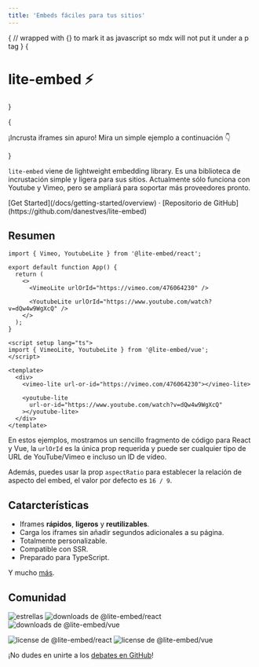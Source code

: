 ```yaml
---
title: 'Embeds fáciles para tus sitios'
---
```



{
// wrapped with {} to mark it as javascript so mdx will not put it under a p tag
}
{<h1 className="text-center font-extrabold md:text-5xl mt-8">lite-embed ⚡️</h1>}

{<p className="text-center text-gray-800 dark:text-gray-400">¡Incrusta iframes sin apuro! Mira un simple ejemplo a continuación 👇</p>}

<div className="max-w-2xl mt-8 mx-auto">
  <YoutubeLite
    urlOrId="https://www.youtube.com/watch?v=FZ0cG47msEk&list=PLNG_1j3cPCaZZ7etkzWA7JfdmKWT0pMsa"
    className="rounded-lg"
  />
</div>

`lite-embed` viene de lightweight embedding library. Es una biblioteca de incrustación simple y ligera para sus sitios. Actualmente sólo funciona con Youtube y Vimeo, pero se ampliará para soportar más proveedores pronto.

<div className="my-8 text-center">
  [Get Started](/docs/getting-started/overview) · [Repositorio de
  GitHub](https://github.com/danestves/lite-embed)
</div>

## Resumen

```tsx
import { Vimeo, YoutubeLite } from '@lite-embed/react';

export default function App() {
  return (
    <>
      <VimeoLite urlOrId="https://vimeo.com/476064230" />

      <YoutubeLite urlOrId="https://www.youtube.com/watch?v=dQw4w9WgXcQ" />
    </>
  );
}
```

```vue
<script setup lang="ts">
import { VimeoLite, YoutubeLite } from '@lite-embed/vue';
</script>

<template>
  <div>
    <vimeo-lite url-or-id="https://vimeo.com/476064230"></vimeo-lite>

    <youtube-lite
      url-or-id="https://www.youtube.com/watch?v=dQw4w9WgXcQ"
    ></youtube-lite>
  </div>
</template>
```

En estos ejemplos, mostramos un sencillo fragmento de código para React y Vue, la `urlOrId` es la única prop requerida y puede ser cualquier tipo de URL de YouTube/Vimeo e incluso un ID de vídeo.

Además, puedes usar la prop `aspectRatio` para establecer la relación de aspecto del embed, el valor por defecto es `16 / 9`.

## Catarcterísticas

- Iframes **rápidos**, **ligeros** y **reutilizables**.
- Carga los iframes sin añadir segundos adicionales a su página.
- Totalmente personalizable.
- Compatible con SSR.
- Preparado para TypeScript.

Y mucho [más](/docs/getting-started/overview).

## Comunidad

<p className="flex flex-wrap space-x-2">
  <img
    alt="estrellas"
    src="https://badgen.net/github/stars/danestves/lite-embed"
    className="h-6"
  />
  <img
    alt="downloads de @lite-embed/react"
    src="https://badgen.net/npm/dt/@lite-embed/react?label=@lite-embed/react%20-%20downloads"
    className="h-6"
  />
  <img
    alt="downloads de @lite-embed/vue"
    src="https://badgen.net/npm/dt/@lite-embed/vue?label=@lite-embed/vue%20-%20downloads"
    className="h-6"
  />
</p>

<p className="flex flex-wrap space-x-2">
  <img
    alt="license de @lite-embed/react"
    src="https://badgen.net/npm/license/@lite-embed/react?label=@lite-embed/react%20-%20license"
    className="h-6"
  />
  <img
    alt="license de @lite-embed/vue"
    src="https://badgen.net/npm/license/@lite-embed/vue?label=@lite-embed/vue%20-%20license"
    className="h-6"
  />
</p>

¡No dudes en unirte a los [debates en GitHub](https://github.com/danestves/lite-embed/discussions)!
